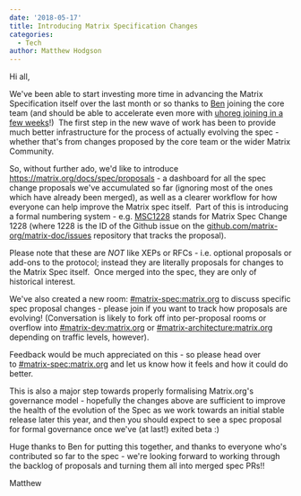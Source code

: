 ```yaml
---
date: '2018-05-17'
title: Introducing Matrix Specification Changes
categories:
  - Tech
author: Matthew Hodgson
---
```


Hi all,

We've been able to start investing more time in advancing the Matrix Specification itself over the last month or so thanks to <a href="https://matrix.to/#/@benpa:matrix.org">Ben</a> joining the core team (and should be able to accelerate even more with <a href="https://www.uhoreg.ca/blog/20180507-1019">uhoreg joining in a few weeks</a>!)  The first step in the new wave of work has been to provide much better infrastructure for the process of actually evolving the spec - whether that's from changes proposed by the core team or the wider Matrix Community.

So, without further ado, we'd like to introduce <a href="https://matrix.org/docs/spec/proposals">https://matrix.org/docs/spec/proposals</a> - a dashboard for all the spec change proposals we've accumulated so far (ignoring most of the ones which have already been merged), as well as a clearer workflow for how everyone can help improve the Matrix spec itself.  Part of this is introducing a formal numbering system - e.g. <a href="https://github.com/matrix-org/matrix-doc/issues/1228">MSC1228</a> stands for Matrix Spec Change 1228 (where 1228 is the ID of the Github issue on the <a href="http://github.com/matrix-org/matrix-doc/issues">github.com/matrix-org/matrix-doc/issues</a> repository that tracks the proposal).

Please note that these are *NOT* like XEPs or RFCs - i.e. optional proposals or add-ons to the protocol; instead they are literally proposals for changes to the Matrix Spec itself.  Once merged into the spec, they are only of historical interest.

We've also created a new room: <a href="https://matrix.to/#/#matrix-spec:matrix.org">#matrix-spec:matrix.org</a> to discuss specific spec proposal changes - please join if you want to track how proposals are evolving! (Conversation is likely to fork off into per-proposal rooms or overflow into <a href="https://matrix.to/#/#matrix-dev:matrix.org">#matrix-dev:matrix.org</a> or <a href="https://matrix.to/#/#matrix-architecture:matrix.org">#matrix-architecture:matrix.org</a> depending on traffic levels, however).

Feedback would be much appreciated on this - so please head over to <a href="https://matrix.to/#/#matrix-spec:matrix.org">#matrix-spec:matrix.org</a> and let us know how it feels and how it could do better.

This is also a major step towards properly formalising Matrix.org's governance model - hopefully the changes above are sufficient to improve the health of the evolution of the Spec as we work towards an initial stable release later this year, and then you should expect to see a spec proposal for formal governance once we've (at last!) exited beta :)

Huge thanks to Ben for putting this together, and thanks to everyone who's contributed so far to the spec - we're looking forward to working through the backlog of proposals and turning them all into merged spec PRs!!

Matthew